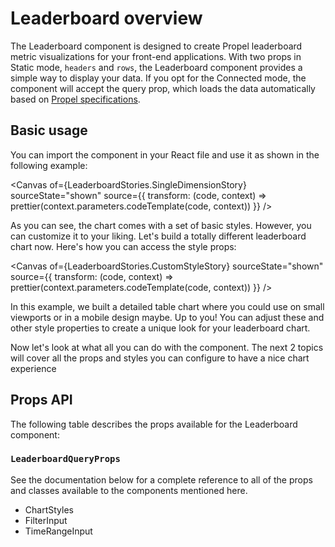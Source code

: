 
<Meta title="Components/Leaderboard" of={LeaderboardStories} />

# Leaderboard overview

The Leaderboard component is designed to create Propel leaderboard metric visualizations for your front-end
applications. With two props in Static mode, `headers` and `rows`, the Leaderboard component provides a simple way to
display your data. If you opt for the Connected mode, the component will accept the query prop, which loads the data
automatically based on
[Propel specifications](https://studio.apollographql.com/graph/Propel-API/schema/reference/inputs/LeaderboardInput?variant=production).

## Basic usage

You can import the component in your React file and use it as shown in the following example:

<Canvas
  of={LeaderboardStories.SingleDimensionStory}
  sourceState="shown"
  source={{
    transform: (code, context) => prettier(context.parameters.codeTemplate(code, context))
  }}
/>

As you can see, the chart comes with a set of basic styles. However, you can customize it to your liking. Let's build a
totally different leaderboard chart now. Here's how you can access the style props:

<Canvas
  of={LeaderboardStories.CustomStyleStory}
  sourceState="shown"
  source={{
    transform: (code, context) => prettier(context.parameters.codeTemplate(code, context))
  }}
/>

In this example, we built a detailed table chart where you could use on small viewports or in a mobile design maybe. Up
to you! You can adjust these and other style properties to create a unique look for your leaderboard chart.

Now let's look at what all you can do with the component. The next 2 topics will cover all the props and styles you can
configure to have a nice chart experience

## Props API

The following table describes the props available for the Leaderboard component:

<ArgTypes of={LeaderboardStories.SingleDimensionStory} sort="alpha" />

### `LeaderboardQueryProps`

<ArgTypes of={LeaderboardQueryPropsStories.Primary} sort="alpha" />

See the documentation below for a complete reference to all of the props and classes available to the components
mentioned here.

- <LinkTo kind="API/ChartStyles" story="overview">
    ChartStyles
  </LinkTo>
- <LinkTo kind="API/FilterInput" story="overview">
    FilterInput
  </LinkTo>
- <LinkTo kind="API/TimeRangeInput" story="overview">
    TimeRangeInput
  </LinkTo>
